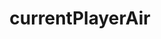---
title: currentPlayerAir
description: currentPlayerAir
sidebar:
  label: currentPlayerAir
  order: 1
  badge:
    text: Outdated
    variant: caution
---